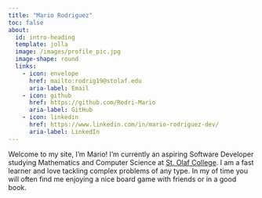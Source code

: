 ```yaml
---
title: "Mario Rodriguez"
toc: false
about:
  id: intro-heading
  template: jolla
  image: /images/profile_pic.jpg
  image-shape: round
  links: 
    - icon: envelope
      href: mailto:rodrig19@stolaf.edu
      aria-label: Email
    - icon: github
      href: https://github.com/Rodri-Mario
      aria-label: GitHub
    - icon: linkedin
      href: https://www.linkedin.com/in/mario-rodriguez-dev/
      aria-label: LinkedIn
---
```


Welcome to my site, I'm Mario! I'm currently an aspiring Software Developer studying Mathematics and Computer Science at [St. Olaf College](https://wp.stolaf.edu/). I am a fast learner and love tackling complex problems of any type. In my of time you will often find me enjoying a nice board game with friends or in a good book.
